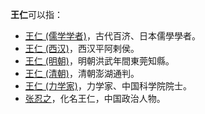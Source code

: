 '''王仁'''可以指：
*[[王仁_(儒学学者)|王仁 (儒学学者)]]，古代百济、日本儒學學者。
*[[王仁_(西汉)|王仁 (西汉)]]，西汉平阿剌侯。
*[[王仁_(明朝)|王仁 (明朝)]]，明朝洪武年間東莞知縣。
*[[王仁_(清朝)|王仁 (清朝)]]，清朝澎湖通判。
*[[王仁_(力学家)|王仁 (力学家)]]，力学家、中国科学院院士。
*[[张忍之|张忍之]]，化名王仁，中国政治人物。
{{Disambiguation|cat=二字王姓人名消歧義|ren}}